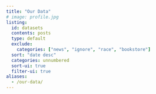 ```yaml
---
title: "Our Data"
# image: profile.jpg
listing:
  id: datasets
  contents: posts
  type: default
  exclude:
    categories: ["news", "ignore", "race", "bookstore"]
  sort: "date desc"
  categories: unnumbered 
  sort-ui: true
  filter-ui: true
aliases:
  - /our-data/
---
```


::: {#datasets}
:::